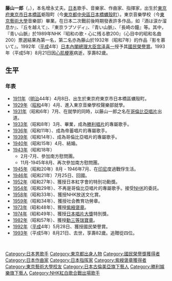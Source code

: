 {{多個問題|
{{expand language|1=ja|page=藤山一郎|time=2019-07-06T11:19:20+00:00}}
{{copyedit|time=2019-07-06T11:16:17+00:00}}
{{expert|time=2019-07-06T11:16:17+00:00}}
}}
{{藝人
| 姓名 = 藤山一郎
| 類型 = 男歌手
| 圖片 = 藤山一郎.jpg
| 圖片簡介 = 
| 圖片尺寸 = 
| 本名 ={{lang|ja|増永 丈夫}}
| 羅馬拼音 = 
| 英文名 = Fujiyama Ichiro
| 暱稱 = 
| 國籍 = {{JPN}}
| 出生日期 = 1911年4月8日
| 出生地點 = {{JPN}}[[东京府|东京府]]
| death_date = {{death date and age|1993|08|21|1911|04|08|df=y}}
| 職業 = [[創作歌手|創作歌手]]
| 語言 = 
| 音樂類型 = 
| 演奏樂器 = 
| 出道地點 = {{JPN}}
| 出道日期 = {{start date and age|1921}}
| 出道作 = 
| 代表作 = 
| 唱片公司 = 
| 經紀公司 = 
| 網站 = 
| IMDb = 
| 獎項 = 
}}
'''藤山一郎'''（{{jpn|j=藤山 一郎|kn=ふじやま いちろう}}，{{bd|1911年|4月8日|1993年|8月21日}}），本名增永丈夫。[[日本|日本]]歌手、音樂家、作曲家、指揮家，出生於[[東京府|東京府]][[東京市|東京市]][[日本橋_(東京都中央區)|日本橋區]]蛎殻町（今[[東京都|東京都]][[中央區_(東京都)|中央區]][[日本橋蠣殼町|日本橋蠣殼町]]）。東京音樂學校（今[[東京藝術大學|東京藝術大學]]音樂部）畢業。在日本二次戰前後時期發表許多作品，如『酒は涙か溜息か』、『丘を越えて』、『東京ラプソディ』、『青い山脈』、『長崎の鐘』等。其中，『青い山脈』於1989年NHK『昭和の歌・心に残る歌200』（心目中的昭和名曲200）票選結果為第一名，第二名亦為藤山於1932年（昭和7年）的作品『影を慕いて』。1992年（[[平成|平成]]4年）[[日本內閣總理大臣|日本內閣總理大臣]][[宫泽喜一|宫泽喜一]]授予其[[國民榮譽賞|國民榮譽賞]]。1993年（平成5年）8月21日因[[心肌梗塞|心肌梗塞]]病逝，享壽82歲。

== 生平 ==

=== 年表 ===

* [[1911年|1911年]]（[[明治|明治]]44年）4月8日、出生於東京府東京市日本橋區蠣殼町。
* [[1929年|1929年]]（[[昭和|昭和]]4年）4月、進入東京音樂學校聲樂部就學。
* [[1931年|1931年]]（昭和6年）7月、在就學的同時，以藤山一郎之名在[[日本古倫美亞|哥倫比亞唱片]]出道。
* [[1933年|1933年]]（昭和8年）3月、畢業，成為[[JVC建伍胜利娱乐|勝利唱片]]的專屬歌手。
* [[1936年|1936年]]（昭和11年）、成為帝蓄唱片的專屬歌手。
* [[1939年|1939年]]（昭和14年）、成為哥倫比亞唱片的專屬歌手。
* [[1940年|1940年]]（昭和15年）4月、結婚。
* [[1943年|1943年]]（昭和18年）
** 2月-7月、參加南方慰問團。
** 11月-1945年8月、再次參加南方慰問團。
* [[1945年|1945年]]（昭和20年）8月 - 1946年7月、在[[印度尼西亚|印尼]]度過戰俘生活。
* [[1946年|1946年]]（昭和21年）7月25日、回國。
* [[1952年|1952年]]（昭和27年）、獲授日本紅字會的特別功勳獎。
* [[1954年|1954年]]（昭和29年）、不再是哥倫比亞唱片的專屬歌手。接受[[日本广播协会|NHK]]的委託。
* [[1958年|1958年]]（昭和33年）、獲授NHK放送文化賞。
* [[1959年|1959年]]（昭和34年）、獲授社会教育功勞章。
* [[1973年|1973年]]（昭和48年）、獲授[[紫綬褒章|紫綬褒章]]。
* [[1974年|1974年]]（昭和49年）、獲授[[日本唱片大獎|日本唱片大獎]]特別獎。
* [[1982年|1982年]]（昭和57年）、獲授[[勳等|勳三等]][[瑞寶章|瑞寶章]]。
* [[1992年|1992年]]（[[平成|平成]]4年）5月28日、獲授國民榮譽賞。
* [[1993年|1993年]]（平成5年）8月21日、去世，享壽82歲。追贈從四位。
<br />
{{國民榮誉賞}}
{{NHK紅白歌合戰白組壓軸}}
{{Authority control}}
{{DEFAULTSORT:Fujiyama, Ichirou}}
[[Category:日本男歌手|Category:日本男歌手]]
[[Category:東京都出身人物|Category:東京都出身人物]]
[[Category:國民榮譽獎獲得者|Category:國民榮譽獎獲得者]]
[[Category:日本作曲家|Category:日本作曲家]]
[[Category:日本指挥家|Category:日本指挥家]]
[[Category:紫綬褒章獲得者|Category:紫綬褒章獲得者]]
[[Category:東京藝術大學校友|Category:東京藝術大學校友]]
[[Category:日本古倫美亞旗下藝人|Category:日本古倫美亞旗下藝人]]
[[Category:勝利娛樂旗下藝人|Category:勝利娛樂旗下藝人]]
[[Category:NHK紅白歌合戰出場歌手|Category:NHK紅白歌合戰出場歌手]]